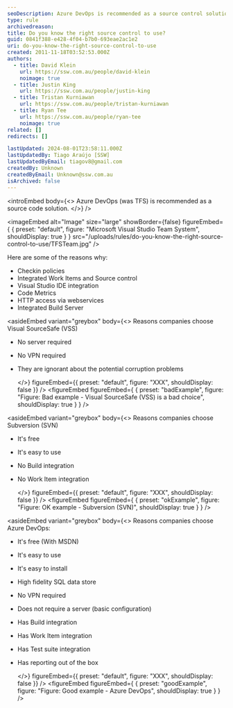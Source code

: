 ```yaml
---
seoDescription: Azure DevOps is recommended as a source control solution for efficient collaboration and version management.
type: rule
archivedreason:
title: Do you know the right source control to use?
guid: 0841f388-e428-4f04-b7b0-693eae2ac1e2
uri: do-you-know-the-right-source-control-to-use
created: 2011-11-18T03:52:53.000Z
authors:
  - title: David Klein
    url: https://ssw.com.au/people/david-klein
    noimage: true
  - title: Justin King
    url: https://ssw.com.au/people/justin-king
  - title: Tristan Kurniawan
    url: https://ssw.com.au/people/tristan-kurniawan
  - title: Ryan Tee
    url: https://ssw.com.au/people/ryan-tee
    noimage: true
related: []
redirects: []

lastUpdated: 2024-08-01T23:58:11.000Z
lastUpdatedBy: Tiago Araújo [SSW]
lastUpdatedByEmail: tiagov8@gmail.com
createdBy: Unknown
createdByEmail: Unknown@ssw.com.au
isArchived: false
---
```


<introEmbed
  body={<>
Azure DevOps (was TFS) is recommended as a source code solution.
  </>}
/>

<imageEmbed
  alt="Image"
  size="large"
  showBorder={false}
  figureEmbed={ {
    preset: "default",
    figure: "Microsoft Visual Studio Team System",
    shouldDisplay: true
  } }
  src="/uploads/rules/do-you-know-the-right-source-control-to-use/TFSTeam.jpg"
/>

Here are some of the reasons why:

* Checkin policies
* Integrated Work Items and Source control
* Visual Studio IDE integration
* Code Metrics
* HTTP access via webservices
* Integrated Build Server

<asideEmbed
  variant="greybox"
  body={<>
    Reasons companies choose Visual SourceSafe (VSS)

* No server required
* No VPN required
* They are ignorant about the potential corruption problems

  </>}
  figureEmbed={{
    preset: "default",
    figure: "XXX",
    shouldDisplay: false
  }}
/>
<figureEmbed figureEmbed={ {
  preset: "badExample",
  figure: "Figure: Bad example - Visual SourceSafe (VSS) is a bad choice",
  shouldDisplay: true
} } />


<asideEmbed
  variant="greybox"
  body={<>
    Reasons companies choose Subversion (SVN)

* It's free
* It's easy to use
* No Build integration
* No Work Item integration

  </>}
  figureEmbed={{
    preset: "default",
    figure: "XXX",
    shouldDisplay: false
  }}
/>
<figureEmbed figureEmbed={ {
  preset: "okExample",
  figure: "Figure: OK example - Subversion (SVN)",
  shouldDisplay: true
} } />


<asideEmbed
  variant="greybox"
  body={<>
    Reasons companies choose Azure DevOps:

* It's free (With MSDN)
* It's easy to use
* It's easy to install
* High fidelity SQL data store
* No VPN required
* Does not require a server (basic configuration)
* Has Build integration
* Has Work Item integration
* Has Test suite integration
* Has reporting out of the box

  </>}
  figureEmbed={{
    preset: "default",
    figure: "XXX",
    shouldDisplay: false
  }}
/>
<figureEmbed figureEmbed={ {
  preset: "goodExample",
  figure: "Figure: Good example - Azure DevOps",
  shouldDisplay: true
} } />
